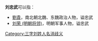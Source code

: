 '''刘忠武'''可以指：
* [[劉貴|劉貴]]，南北朝北魏、东魏政治人物，谥忠武
* [[刘荣_(明朝将领)|刘荣 (明朝将领)]]，明朝军事人物，谥忠武

{{disambig}}

[[Category:三字刘姓人名消歧义|Category:三字刘姓人名消歧义]]